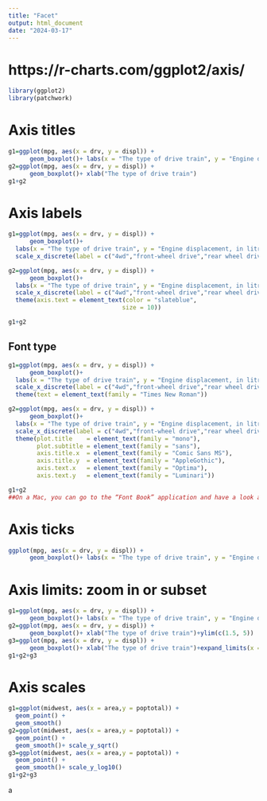 ```yaml
---
title: "Facet"
output: html_document
date: "2024-03-17"
---
```


# https://r-charts.com/ggplot2/axis/

```r
library(ggplot2)
library(patchwork)
```

# Axis titles

```r
g1=ggplot(mpg, aes(x = drv, y = displ)) +
      geom_boxplot()+ labs(x = "The type of drive train", y = "Engine displacement, in litres") 
g2=ggplot(mpg, aes(x = drv, y = displ)) +
      geom_boxplot()+ xlab("The type of drive train")
g1+g2
```

# Axis labels

```r
g1=ggplot(mpg, aes(x = drv, y = displ)) +
      geom_boxplot()+ 
  labs(x = "The type of drive train", y = "Engine displacement, in litres") +
  scale_x_discrete(label = c("4wd","front-wheel drive","rear wheel drive"))

g2=ggplot(mpg, aes(x = drv, y = displ)) +
      geom_boxplot()+ 
  labs(x = "The type of drive train", y = "Engine displacement, in litres") +
  scale_x_discrete(label = c("4wd","front-wheel drive","rear wheel drive"))+
  theme(axis.text = element_text(color = "slateblue",
                                size = 10))

g1+g2
```
## Font type
```r
g1=ggplot(mpg, aes(x = drv, y = displ)) +
      geom_boxplot()+ 
  labs(x = "The type of drive train", y = "Engine displacement, in litres") +
  scale_x_discrete(label = c("4wd","front-wheel drive","rear wheel drive"))+
  theme(text = element_text(family = "Times New Roman"))

g2=ggplot(mpg, aes(x = drv, y = displ)) +
      geom_boxplot()+ 
  labs(x = "The type of drive train", y = "Engine displacement, in litres") +
  scale_x_discrete(label = c("4wd","front-wheel drive","rear wheel drive"))+
  theme(plot.title    = element_text(family = "mono"),
        plot.subtitle = element_text(family = "sans"),
        axis.title.x  = element_text(family = "Comic Sans MS"),
        axis.title.y  = element_text(family = "AppleGothic"),
        axis.text.x   = element_text(family = "Optima"),
        axis.text.y   = element_text(family = "Luminari"))

g1+g2
##On a Mac, you can go to the “Font Book” application and have a look at the list of fonts there. 
```

# Axis ticks
```r
ggplot(mpg, aes(x = drv, y = displ)) +
      geom_boxplot()+ labs(x = "The type of drive train", y = "Engine displacement, in litres") + scale_y_continuous(breaks = seq(0, 7, by = 0.5))
```

# Axis limits: zoom in or subset
```r
g1=ggplot(mpg, aes(x = drv, y = displ)) +
      geom_boxplot()+ labs(x = "The type of drive train", y = "Engine displacement, in litres")+coord_cartesian(ylim = c(1.5, 5))
g2=ggplot(mpg, aes(x = drv, y = displ)) +
      geom_boxplot()+ xlab("The type of drive train")+ylim(c(1.5, 5))
g3=ggplot(mpg, aes(x = drv, y = displ)) +
      geom_boxplot()+ xlab("The type of drive train")+expand_limits(x = 0, y = 0)
g1+g2+g3
```
# Axis scales
```r
g1=ggplot(midwest, aes(x = area,y = poptotal)) +
  geom_point() +
  geom_smooth()
g2=ggplot(midwest, aes(x = area,y = poptotal)) +
  geom_point() +
  geom_smooth()+ scale_y_sqrt()
g3=ggplot(midwest, aes(x = area,y = poptotal)) +
  geom_point() +
  geom_smooth()+ scale_y_log10()
g1+g2+g3
```


a